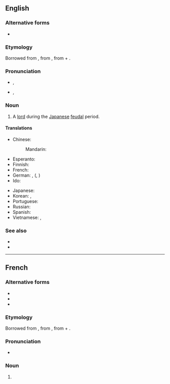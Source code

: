 {{also|daimyō}}
==English==

===Alternative forms===
* {{l|en|daimio}}

===Etymology===
Borrowed from {{bor|en|ja|大名|tr=daimyō}}, from {{der|en|ltc|大名|t=excellent one|tr=dàj-mjieng}}, from {{m|ltc|大|t=great}} + {{m|ltc|名|t=name}}.

===Pronunciation===
* {{a|RP}} {{enPR|dī'myō}}, {{IPA|en|/ˈdaɪ.mjəʊ/}}
* {{a|US}} {{enPR|dī'myō}}, {{IPA|en|/ˈdaɪ.mjoʊ/}}

===Noun===
{{en-noun|s|daimyoes|daimyo}}

# {{lb|en|historical}} A [[lord]] during the [[Japanese]] [[feudal]] period.

====Translations====
{{trans-top|Japanese feudal lord}}
* Chinese:
*: Mandarin: {{t+|cmn|大名|tr=dàmíng}}
* Esperanto: {{t+|eo|daimio}}
* Finnish: {{t|fi|daimio}}
* French: {{t+|fr|daimyo|m}}
* German: {{t+|de|Daimyo|m}}, {{t+|de|Daimio|m}} ({{t|de|Daimjo|m}}, {{t|de|Daimiô|m}})
* Ido: {{t|io|daimyo}}
{{trans-mid}}
* Japanese: {{t+|ja|大名|tr=だいみょう, daimyō}}
* Korean: {{t|ko|다이묘}}, {{t|ko|대명}}
* Portuguese: {{t|pt|daimio|m}}
* Russian: {{t+|ru|даймё|m}}
* Spanish: {{t|es|daimio|m}}
* Vietnamese: {{t|vi|đại danh}}, {{t|vi|daimyō}}
{{trans-bottom}}

===See also===
* {{l|en|samurai}}
* {{l|en|shogun}}

----

==French==

===Alternative forms===
* {{l|fr|daïmio}}
* {{l|fr|daimyô}}
* {{l|fr|daimyō}}

===Etymology===
Borrowed from {{bor|fr|ja|大名|tr=daimyō}}, from {{der|fr|ltc|大名||excellent one|tr=dàj-mjieng}}, from {{m|ltc|大||great}} + {{m|ltc|名||name}}.

===Pronunciation===
* {{fr-IPA|daillmio}}

===Noun===
{{fr-noun|m}}

# {{lb|fr|historical}} {{l|en|daimyo}}
